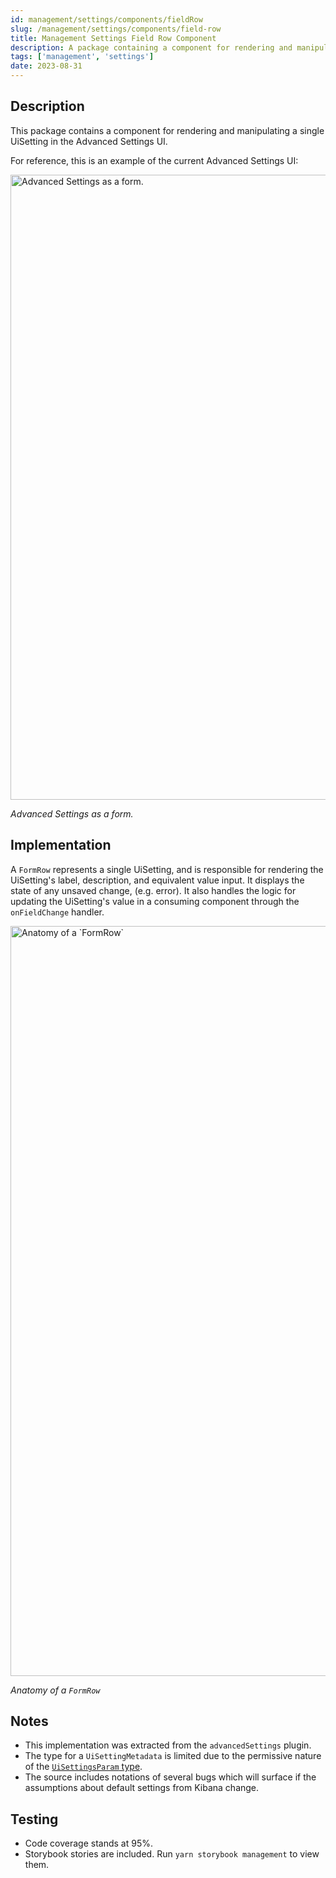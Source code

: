 ```yaml
---
id: management/settings/components/fieldRow
slug: /management/settings/components/field-row
title: Management Settings Field Row Component
description: A package containing a component for rendering and manipulating a UiSetting in the Advanced Settings UI.
tags: ['management', 'settings']
date: 2023-08-31
---
```


## Description

This package contains a component for rendering and manipulating a single UiSetting in the Advanced Settings UI.

For reference, this is an example of the current Advanced Settings UI:

<div><img src="./assets/page.png" alt="Advanced Settings as a form." width="1000"/></div>

*Advanced Settings as a form.*

## Implementation

A `FormRow` represents a single UiSetting, and is responsible for rendering the UiSetting's label, description, and equivalent value input. It displays the state of any unsaved change, (e.g. error).  It also handles the logic for updating the UiSetting's value in a consuming component through the `onFieldChange` handler.

<div><img src="./assets/form_row.png" alt="Anatomy of a `FormRow`" width="1200"/></div>

*Anatomy of a `FormRow`*

## Notes

- This implementation was extracted from the `advancedSettings` plugin.
- The type for a `UiSettingMetadata` is limited due to the permissive nature of the [`UiSettingsParam` type](src/core/packages/ui-settings/common/src/ui_settings.ts).
- The source includes notations of several bugs which will surface if the assumptions about default settings from Kibana change.

## Testing 

- Code coverage stands at 95%.
- Storybook stories are included.  Run `yarn storybook management` to view them.